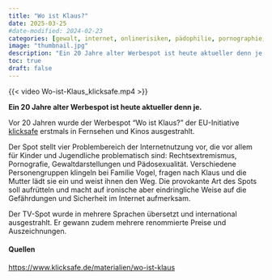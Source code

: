 ```yaml
---
title: "Wo ist Klaus?"
date: 2025-03-25
#date-modified: 2024-02-23
categories: [gewalt, internet, onlinerisiken, pädophilie, pornographie, rechtsextremismus, werbung]
image: "thumbnail.jpg"
description: "Ein 20 Jahre alter Werbespot ist heute aktueller denn je." 
toc: true
draft: false
---
```


{{< video Wo-ist-Klaus_klicksafe.mp4 >}}

**Ein 20 Jahre alter Werbespot ist heute aktueller denn je.**

Vor 20 Jahren wurde der Werbespot "Wo ist Klaus?" der EU-Initiative [klicksafe](https://www.klicksafe.de) erstmals in Fernsehen und Kinos ausgestrahlt.

Der Spot stellt vier Problembereich der Internetnutzung vor, die vor allem für Kinder und Jugendliche problematisch sind: Rechtsextremismus, Pornografie, Gewaltdarstellungen und Pädosexualität. Verschiedene Personengruppen klingeln bei Familie Vogel, fragen nach Klaus und die Mutter lädt sie ein und weist ihnen den Weg. Die provokante Art des Spots soll aufrütteln und macht auf ironische aber eindringliche Weise auf die Gefährdungen und Sicherheit im Internet aufmerksam.

Der TV-Spot wurde in mehrere Sprachen übersetzt und international ausgestrahlt. Er gewann zudem mehrere renommierte Preise und Auszeichnungen.

#### Quellen

<https://www.klicksafe.de/materialien/wo-ist-klaus>
